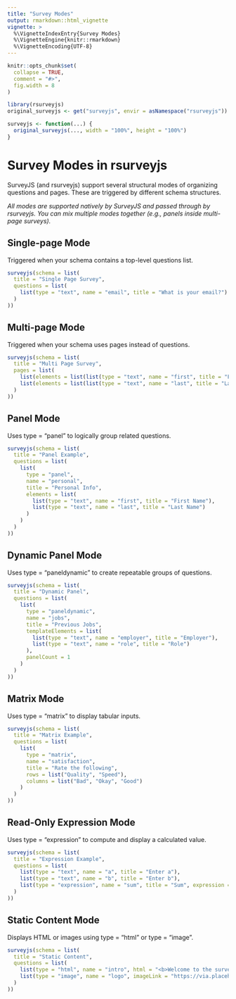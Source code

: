 ```yaml
---
title: "Survey Modes"
output: rmarkdown::html_vignette
vignette: >
  %\VignetteIndexEntry{Survey Modes}
  %\VignetteEngine{knitr::rmarkdown}
  %\VignetteEncoding{UTF-8}
---
```


```r
knitr::opts_chunk$set(
  collapse = TRUE,
  comment = "#>", 
  fig.width = 8
)

library(rsurveyjs)
original_surveyjs <- get("surveyjs", envir = asNamespace("rsurveyjs"))

surveyjs <- function(...) {
  original_surveyjs(..., width = "100%", height = "100%")
}
```

# Survey Modes in rsurveyjs

SurveyJS (and rsurveyjs) support several structural modes of organizing questions and pages. These are triggered by different schema structures.

_All modes are supported natively by SurveyJS and passed through by rsurveyjs.
You can mix multiple modes together (e.g., panels inside multi-page surveys)._

## Single-page Mode

Triggered when your schema contains a top-level questions list.

```r
surveyjs(schema = list(
  title = "Single Page Survey",
  questions = list(
    list(type = "text", name = "email", title = "What is your email?")
  )
))
```

## Multi-page Mode

Triggered when your schema uses pages instead of questions.

```r
surveyjs(schema = list(
  title = "Multi Page Survey",
  pages = list(
    list(elements = list(list(type = "text", name = "first", title = "First name"))),
    list(elements = list(list(type = "text", name = "last", title = "Last name")))
  )
))
```

## Panel Mode

Uses type = "panel" to logically group related questions.

```r
surveyjs(schema = list(
  title = "Panel Example",
  questions = list(
    list(
      type = "panel",
      name = "personal",
      title = "Personal Info",
      elements = list(
        list(type = "text", name = "first", title = "First Name"),
        list(type = "text", name = "last", title = "Last Name")
      )
    )
  )
))
```

## Dynamic Panel Mode

Uses type = "paneldynamic" to create repeatable groups of questions.

```r
surveyjs(schema = list(
  title = "Dynamic Panel",
  questions = list(
    list(
      type = "paneldynamic",
      name = "jobs",
      title = "Previous Jobs",
      templateElements = list(
        list(type = "text", name = "employer", title = "Employer"),
        list(type = "text", name = "role", title = "Role")
      ),
      panelCount = 1
    )
  )
))
```

## Matrix Mode

Uses type = "matrix" to display tabular inputs.

```r
surveyjs(schema = list(
  title = "Matrix Example",
  questions = list(
    list(
      type = "matrix",
      name = "satisfaction",
      title = "Rate the following",
      rows = list("Quality", "Speed"),
      columns = list("Bad", "Okay", "Good")
    )
  )
))
```

## Read-Only Expression Mode

Uses type = "expression" to compute and display a calculated value.

```r
surveyjs(schema = list(
  title = "Expression Example",
  questions = list(
    list(type = "text", name = "a", title = "Enter a"),
    list(type = "text", name = "b", title = "Enter b"),
    list(type = "expression", name = "sum", title = "Sum", expression = "{a} + {b}")
  )
))
```

## Static Content Mode

Displays HTML or images using type = "html" or type = "image".

```r
surveyjs(schema = list(
  title = "Static Content",
  questions = list(
    list(type = "html", name = "intro", html = "<b>Welcome to the survey</b>"),
    list(type = "image", name = "logo", imageLink = "https://via.placeholder.com/300x100")
  )
))
```
